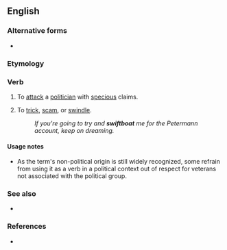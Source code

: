 {{also|swift boat}}
==English==

===Alternative forms===
* {{l|en|swift boat}}

===Etymology===
{{compound|en|swift|boat}}

===Verb===
{{en-verb}}

# {{lb|en|US|politics|pejorative|transitive}} To [[attack]] a [[politician]] with [[specious]] claims.
# {{lb|en|slang|transitive}} To [[trick]], [[scam]], or [[swindle]].
#: ''If you're going to try and '''swiftboat''' me for the Petermann account, keep on dreaming.''

====Usage notes====
* As the term's non-political origin is still widely recognized, some refrain from using it as a verb in a political context out of respect for veterans not associated with the political group.

===See also===
* {{l|en|bork}}

===References===
* {{pedia|swiftboating}}